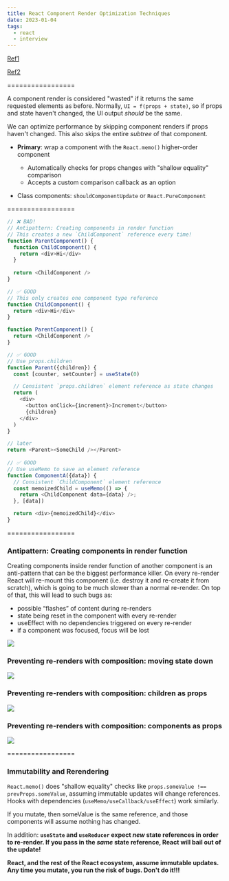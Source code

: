 ```yaml
---
title: React Component Render Optimization Techniques
date: 2023-01-04
tags:
  - react
  - interview
---
```

[Ref1](https://blog.isquaredsoftware.com/presentations/2022-10-guide-react-rendering-behavior/?slideIndex=17&stepIndex=0>)

[Ref2](https://www.developerway.com/posts/react-re-renders-guide>)

=================

A component render is considered "wasted" if it returns the same requested elements as before. Normally, `UI = f(props + state)`, so if props and state haven't changed, the UI output *should* be the same.

We can optimize performance by skipping component renders if props haven't changed. This also skips the entire *subtree* of that component.

* **Primary**: wrap a component with the `React.memo()` higher-order component

  * Automatically checks for props changes with "shallow equality" comparison
  * Accepts a custom comparison callback as an option
* Class components: `shouldComponentUpdate` or `React.PureComponent`

=================

```javascript
// ❌ BAD!
// Antipattern: Creating components in render function
// This creates a new `ChildComponent` reference every time!
function ParentComponent() {
  function ChildComponent() {    
    return <div>Hi</div>
  }
  
  return <ChildComponent />
}

// ✅ GOOD
// This only creates one component type reference
function ChildComponent() {
  return <div>Hi</div>
}

function ParentComponent() {
  return <ChildComponent />
}

// ✅ GOOD
// Use props.children
function Parent({children}) {
  const [counter, setCounter] = useState(0)

  // Consistent `props.children` element reference as state changes
  return (
    <div>
      <button onClick={increment}>Increment</button>
      {children}
    </div>
  )
}

// later
return <Parent><SomeChild /></Parent>
  
// ✅ GOOD
// Use useMemo to save an element reference
function ComponentA({data}) {
  // Consistent `ChildComponent` element reference
  const memoizedChild = useMemo(() => {
    return <ChildComponent data={data} />;
  }, [data])

  return <div>{memoizedChild}</div>
}
```

=================

### Antipattern: Creating components in render function

Creating components inside render function of another component is an anti-pattern that can be the biggest performance killer. On every re-render React will re-mount this component (i.e. destroy it and re-create it from scratch), which is going to be much slower than a normal re-render. On top of that, this will lead to such bugs as:

* possible “flashes” of content during re-renders
* state being reset in the component with every re-render
* useEffect with no dependencies triggered on every re-render
* if a component was focused, focus will be lost



![](https://www.developerway.com/assets/react-re-renders-guide/part3-creating-components.png)

### Preventing re-renders with composition: moving state down

![](https://www.developerway.com/assets/react-re-renders-guide/part3-moving-state-down.png)

### Preventing re-renders with composition: children as props

![](https://www.developerway.com/assets/react-re-renders-guide/part3-passing-as-children.png)

### Preventing re-renders with composition: components as props

![](https://www.developerway.com/assets/react-re-renders-guide/part3-passing-as-props.png)

=================

### Immutability and Rerendering

`React.memo()` does "shallow equality" checks like `props.someValue !== prevProps.someValue`, assuming immutable updates will change references. Hooks with dependencies (`useMemo/useCallback/useEffect`) work similarly. 

If you mutate, then someValue is the same reference, and those components will assume nothing has changed.

In addition: **`useState` and `useReducer` expect *new* state references in order to re-render. If you pass in the *same* state reference, React will bail out of the update!**

**React, and the rest of the React ecosystem, assume immutable updates. Any time you mutate, you run the risk of bugs. Don't do it!!!**